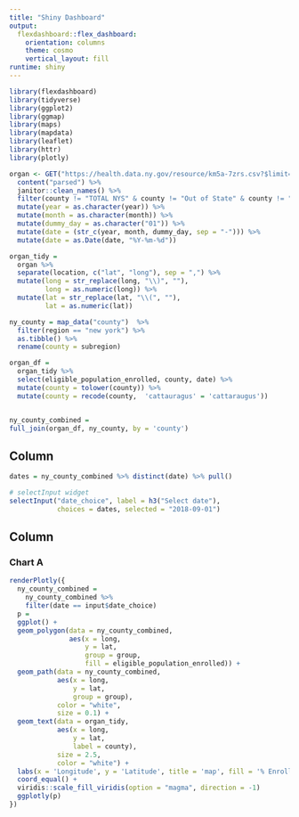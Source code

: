 ```yaml
---
title: "Shiny Dashboard"
output: 
  flexdashboard::flex_dashboard:
    orientation: columns
    theme: cosmo
    vertical_layout: fill
runtime: shiny
---
```


```r
library(flexdashboard)
library(tidyverse)
library(ggplot2)
library(ggmap)
library(maps)
library(mapdata)
library(leaflet)
library(httr)
library(plotly)
```

```r
organ <- GET("https://health.data.ny.gov/resource/km5a-7zrs.csv?$limit=10000") %>% 
  content("parsed") %>%
  janitor::clean_names() %>%
  filter(county != "TOTAL NYS" & county != "Out of State" & county != "Unknown") %>%
  mutate(year = as.character(year)) %>%
  mutate(month = as.character(month)) %>%
  mutate(dummy_day = as.character("01")) %>%
  mutate(date = (str_c(year, month, dummy_day, sep = "-"))) %>%
  mutate(date = as.Date(date, "%Y-%m-%d"))

organ_tidy = 
  organ %>% 
  separate(location, c("lat", "long"), sep = ",") %>% 
  mutate(long = str_replace(long, "\\)", ""),
         long = as.numeric(long)) %>% 
  mutate(lat = str_replace(lat, "\\(", ""),
         lat = as.numeric(lat)) 

ny_county = map_data("county")  %>% 
  filter(region == "new york") %>% 
  as.tibble() %>% 
  rename(county = subregion)

organ_df = 
  organ_tidy %>% 
  select(eligible_population_enrolled, county, date) %>% 
  mutate(county = tolower(county)) %>% 
  mutate(county = recode(county,  'cattauragus' = 'cattaraugus'))


ny_county_combined = 
full_join(organ_df, ny_county, by = 'county')
```

Column {.sidebar}
-----------------------------------------------------------------------

```r
dates = ny_county_combined %>% distinct(date) %>% pull()

# selectInput widget
selectInput("date_choice", label = h3("Select date"),
            choices = dates, selected = "2018-09-01")
```



Column {data-width=1000}
-----------------------------------------------------------------------

### Chart A

```r
renderPlotly({
  ny_county_combined =
    ny_county_combined %>% 
    filter(date == input$date_choice)
  p = 
  ggplot() + 
  geom_polygon(data = ny_county_combined, 
               aes(x = long, 
                   y = lat, 
                   group = group, 
                   fill = eligible_population_enrolled)) +
  geom_path(data = ny_county_combined, 
            aes(x = long, 
                y = lat,
                group = group), 
            color = "white", 
            size = 0.1) +
  geom_text(data = organ_tidy, 
            aes(x = long, 
                y = lat, 
                label = county),
            size = 2.5,
            color = "white") +
  labs(x = 'Longitude', y = 'Latitude', title = 'map', fill = '% Enrollment') +
  coord_equal() +
  viridis::scale_fill_viridis(option = "magma", direction = -1)
  ggplotly(p)
})

```


